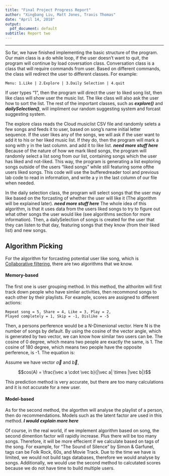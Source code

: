 ```yaml
---
title: "Final Project Progress Report"
author: "Xingbang Liu, Matt Jones, Travis Thomas"
date: "April 14, 2018"
output:
  pdf_document: default
subtitle: Report two
---
```

***

  So far, we have finished implementing the basic structure of the program. Our main class is a do while loop, if the user doesn't want to quit, the program will continue by load coversation class. Conversation class is a class that will require commands from user. Based on different commands, the class will redirect the user to different classes. For example: 

```
Menu: 1.Like | 2.Explore | 3.Daily Selection | 4.quit
```

If user types "1", then the program will direct the user to liked song list, then like class will show user the music list. The like class will also ask the user how to sort the list.  The rest of the important classes, such as ***explore()*** and ***dailySelection()***, will impliment our random suggesting system and forcast suggesting system. 

The explore class reads the Cloud musiclist CSV file and randomly selets a few songs and feeds it to user, based on song's name initial letter sequence. If the user likes any of the songs, we will ask if the user want to add it to his or her liked music list. If they do, then the program will mark a song with y in the last column. and add it to like list. ***need more stuff here*** Because of the nature of how we mark liked songs, the program will randomly select a list song from our list, containing songs which the user has liked and not-liked. This way, the program is generating a list exploring songs outside of the users "liked songs" while still featuring some ofthe users liked songs. This code will use the bufferedreader tool and previous lab code to read in information, and write a y in the last column of our file when needed.

In the daily selection class, the program will select songs that the user may like based on the forcasting of whether the user will like it (The algorithm will be explained later). ***need more stuff here*** The whole idea of this algorithm, is that it uses data from the users liked songs to try to figure out what other songs the user would like (see algorithms section for more information). Then, a dailySelection of songs is created for the user that they can listen to that day, featuring songs that they know (from their liked list) and new songs.

## Algorithm Picking

  For the algorithm for forcasting potential user like song, which is [Collaborative filtering](https://en.wikipedia.org/wiki/Collaborative_filtering), there are two algorithms that we know. 
  
#### Memory-based

  The first one is user grouping method. In this method, the althoritm will first track down people who have simlier activities, then recommond songs to each other by their playlists. For example, scores are assigned to different actions:

```
Repeat song = 5, Share = 4, Like = 3, Play = 2, 
Played completely = 1, Skip = -1, Dislike = -5
```

Then, a persons perference would be a N-Dimenional vector. Here N is the number of songs by default. By using the cosine of the vector angle, which is generated by two vector, we can know how similar two users can be. The cosine of 0 degree, which means two people are exactly the same, is 1. The cosine of 180 degree, which means two people have the opposite perference, is -1. The equation is:

Assume we have vector $\vec a$ and $\vec b$,

$$cos(A) = \frac{\vec a \cdot \vec b}{|\vec a| \times |\vec b|}$$

This prediction method is very accurate, but there are too many calculations and it is not accurate for a new user. 

#### Model-based

  As for the second method, the algorthm will analyse the playlist of a person, then do recommendations. Models such as the latent factor are used in this method. ***I would explain more here***

  Of course, in the real world, if we implement algorithm based on song, the second dimention factor will rapidly increase. Plus there will be too many songs. Therefore, it will be more effecient if we calculate based on tags of the song. For example, for "The Sound of Silence" by Simon & Garfunel, tags can be Folk Rock, 60s, and Movie Track. Due to the time we have is limited, we would not build tags databases, therefore we would analyse by songs. Additionally, we would use the second method to calcutated scores because we do not have time to build multiple users.
